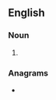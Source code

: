 ==English==

===Noun===
{{head|en|noun plural form}}

# {{plural of|illation|lang=en}}

===Anagrams===
* {{anagrams|en|a=aiillnost|lion's tail}}